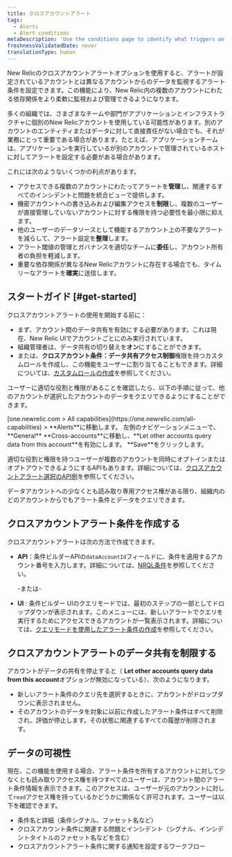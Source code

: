 ```yaml
---
title: クロスアカウントアラート
tags:
  - Alerts
  - Alert conditions
metaDescription: 'Use the conditions page to identify what triggers an alert policy''s notification, starting with the product and type of metric or service.'
freshnessValidatedDate: never
translationType: human
---
```


New Relicのクロスアカウントアラートオプションを使用すると、アラートが設定されているアカウントとは異なるアカウントからのデータを監視するアラート条件を設定できます。この機能により、New Relic内の複数のアカウントにわたる依存関係をより柔軟に監視および管理できるようになります。

多くの組織では、さまざまなチームや部門がアプリケーションとインフラストラクチャに個別のNew Relicアカウントを使用している可能性があります。別のアカウントのエンティティまたはデータに対して直接責任がない場合でも、それが業務にとって重要である場合があります。たとえば、アプリケーションチームは、アプリケーションを実行しているが別のアカウントで管理されているホストに対してアラートを設定する必要がある場合があります。

これには次のようないくつかの利点があります。

* アクセスできる複数のアカウントにわたってアラートを**管理**し、関連するすべてのインシデントと問題を統合ビューで提供します。
* 機密アカウントへの書き込みおよび編集アクセスを**制限**し、複数のユーザーが直接管理していないアカウントに対する権限を持つ必要性を最小限に抑えます。
* 他のユーザーのデータソースとして機能するアカウント上の不要なアラートを減らして、アラート設定を**整理**します。
* アラート閾値の管理とガバナンスを適切なチームに**委任**し、アカウント所有者の負担を軽減します。
* 重要な依存関係が異なるNew Relicアカウントに存在する場合でも、タイムリーなアラートを**確実**に送信します。

## スタートガイド [#get-started]

クロスアカウントアラートの使用を開始する前に：

* まず、アカウント間のデータ共有を有効にする必要があります。これは現在、New Relic UIでアカウントごとにのみ実行されています。
* 組織管理者は、データ共有の切り替えを**オン**にすることができます。
* または、**クロスアカウント条件：データ共有アクセス制御**権限を持つカスタムロールを作成し、この機能をユーザーに割り当てることもできます。詳細については、[カスタムロールの作成](/docs/accounts/accounts-billing/new-relic-one-user-management/account-user-mgmt-tutorial/#roles/)を参照してください。

ユーザーに適切な役割と権限があることを確認したら、以下の手順に従って、他のアカウントが選択したアカウントのデータをクエリできるようにすることができます。

<Steps>
  <Step>
    [one.newrelic.com &gt; All capabilities](https://one.newrelic.com/all-capabilities) &gt; <DNT>**Alerts**</DNT>に移動します。
  </Step>

  <Step>
    左側のナビゲーションメニューで、 <DNT>**General**</DNT>
  </Step>

  <Step>
    **Cross-accounts**に移動し、**Let other accounts query data from this account**を有効にします。
  </Step>

  <Step>
    **Save**をクリックします。
  </Step>
</Steps>

適切な役割と権限を持つユーザーが複数のアカウントを同時にオプトインまたはオプトアウトできるようにするAPIもあります。詳細については、[クロスアカウントアラート選択のAPI例](/docs/apis/nerdgraph/examples/nerdgraph-api-cross-account-alerting-elections)を参照してください。

データアカウントへの少なくとも読み取り専用アクセス権がある限り、組織内のどのアカウントからでもアラート条件とデータをクエリできます。

## クロスアカウントアラート条件を作成する

クロスアカウントアラートは次の方法で作成できます。

* **API**：条件ビルダーAPIの`dataAccountId`フィールドに、条件を適用するアカウント番号を入力します。詳細については、[NRQL条件](/docs/apis/nerdgraph/examples/nerdgraph-api-nrql-condition-alerts/#create-cross-account-alert)を参照してください。

  -または-

* **UI** : 条件ビルダー UIのクエリモードでは、最初のステップの一部としてドロップダウンが表示されます。このメニューには、新しいアラートでクエリを実行するためにアクセスできるアカウントが一覧表示されます。詳細については、[クエリモードを使用したアラート条件の作成](/docs/alerts/create-alert/create-alert-condition/alert-conditions/#advanced-signal-settings)を参照してください。

## クロスアカウントアラートのデータ共有を制限する

アカウントがデータの共有を停止すると（ **Let other accounts query data from this account**オプションが無効になっている）、次のようになります。

* 新しいアラート条件のクエリ先を選択するときに、アカウントがドロップダウンに表示されません。
* そのアカウントのデータを対象に以前に作成したアラート条件はすべて削除され、評価が停止します。その状態に関連するすべての履歴が削除されます。

## データの可視性

現在、この機能を使用する場合、アラート条件を所有するアカウントに対して少なくとも読み取りアクセス権を持つすべてのユーザーは、アカウント間のアラート条件情報を表示できます。このアクセスは、ユーザーが元のアカウントに対して`read`アクセス権を持っているかどうかに関係なく許可されます。ユーザーは以下を確認できます。

* 条件名と詳細（条件シグナル、ファセット名など）
* クロスアカウント条件に関連する問題とインシデント（シグナル、インシデントタイトルのファセット名などを含む）
* クロスアカウントアラート条件に関する通知を設定するワークフロー